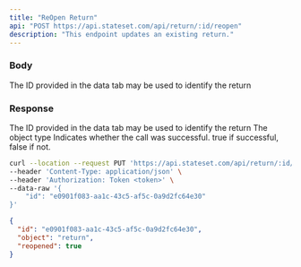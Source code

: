 ```yaml
---
title: "ReOpen Return"
api: "POST https://api.stateset.com/api/return/:id/reopen"
description: "This endpoint updates an existing return."
---
```


### Body

<ParamField body="return_id" type="string">
  The ID provided in the data tab may be used to identify the return
</ParamField>

### Response

<ResponseField name="id" type="string">
  The ID provided in the data tab may be used to identify the return
</ResponseField>

<ResponseField name="object" type="string">
  The object type
</ResponseField>

<ResponseField name="success" type="number">
  Indicates whether the call was successful. true if successful, false if not.
</ResponseField>

</Expandable>

</ResponseField>

<RequestExample>

```bash Example Request
curl --location --request PUT 'https://api.stateset.com/api/return/:id/reopen' \
--header 'Content-Type: application/json' \
--header 'Authorization: Token <token>' \
--data-raw '{
    "id": "e0901f083-aa1c-43c5-af5c-0a9d2fc64e30"
}'
```

</RequestExample>

<ResponseExample>

```json Response
{
  "id": "e0901f083-aa1c-43c5-af5c-0a9d2fc64e30",
  "object": "return",
  "reopened": true
}
```

</ResponseExample>
